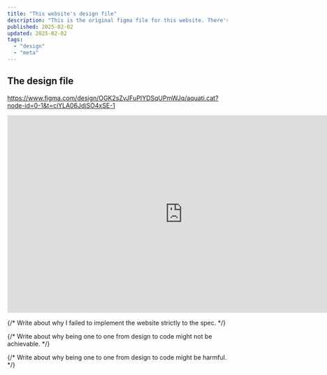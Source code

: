 ```yaml
---
title: "This website's design file"
description: "This is the original figma file for this website. There's quite a lot difference between that and the current HTML/CSS code."
published: 2025-02-02
updated: 2025-02-02
tags:
  - "design"
  - "meta"
---
```


## The design file

https://www.figma.com/design/OGK2sZvJFuPIYDSqUPmWJq/aquati.cat?node-id=0-1&t=ciYLA06JdiSO4xSE-1

<iframe style="border: 1px solid rgba(0, 0, 0, 0.1);" width="800" height="450" src="https://embed.figma.com/design/OGK2sZvJFuPIYDSqUPmWJq/aquati.cat?node-id=0-1&embed-host=share" allowfullscreen></iframe>

{/* Write about why I failed to implement the website strictly to the spec. */}

{/* Write about why being one to one from design to code might not be achievable. */}

{/* Write about why being one to one from design to code might be harmful. */}
